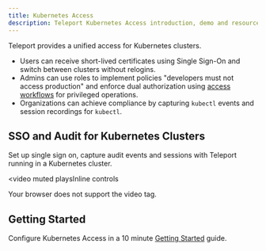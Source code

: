 ```yaml
---
title: Kubernetes Access
description: Teleport Kubernetes Access introduction, demo and resources
---
```


Teleport provides a unified access for Kubernetes clusters.

- Users can receive short-lived certificates using Single Sign-On and switch between clusters without relogins.
- Admins can use roles to implement policies "developers must not access production" and enforce
  dual authorization using [access workflows](./enterprise/workflow/index.mdx) for privileged operations.
- Organizations can achieve compliance by capturing `kubectl` events and session recordings for `kubectl`.

## SSO and Audit for Kubernetes Clusters

Set up single sign on, capture audit events and sessions with Teleport running in a Kubernetes cluster.

<video
  muted
  playsInline
  controls
>
  <source
    src="https://goteleport.com/teleport/videos/kubernetes-access/kubelogin.mp4"
    type="video/mp4"
  />

  <source
    src="https://goteleport.com/teleport/videos/kubernetes-access/kubelogin.webm"
    type="video/webm"
  />

  Your browser does not support the video tag.
</video>

## Getting Started

Configure Kubernetes Access in a 10 minute [Getting Started](./kubernetes-access/getting-started.mdx) guide.
